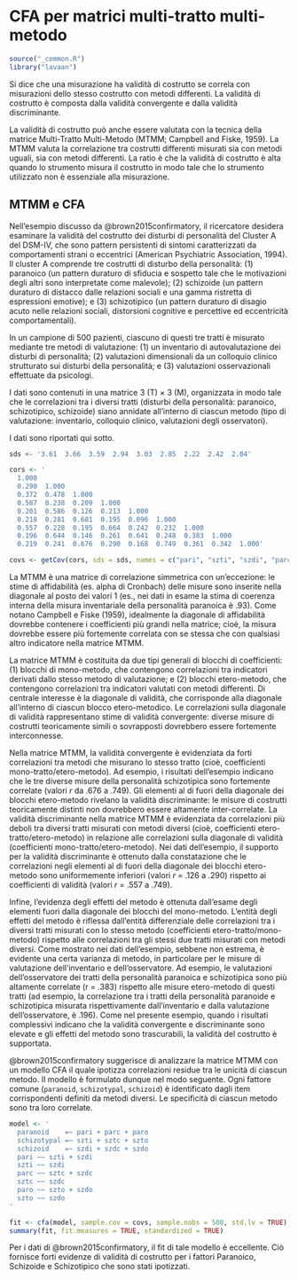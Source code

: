 # CFA per matrici multi-tratto multi-metodo {#ch-mmm}

```r
source("_common.R")
library("lavaan")
```

Si dice che una misurazione ha validità di costrutto se correla con misurazioni dello stesso costrutto con metodi differenti. La validità di costrutto è composta dalla validità convergente e dalla validità discriminante. 

La validità di costrutto può anche essere valutata con la tecnica della matrice Multi-Tratto Multi-Metodo (MTMM; Campbell and Fiske, 1959). La MTMM valuta la correlazione tra costrutti differenti misurati sia con metodi uguali, sia con metodi differenti. La ratio è che la validità di costrutto è alta quando lo strumento misura il costrutto in modo tale che lo strumento utilizzato non è essenziale alla misurazione. 

## MTMM e CFA

Nell'esempio discusso da @brown2015confirmatory, il ricercatore desidera esaminare la validità del costrutto dei disturbi di personalità del Cluster A del DSM-IV, che sono pattern persistenti di sintomi caratterizzati da comportamenti strani o eccentrici (American Psychiatric Association, 1994). Il cluster A comprende tre costrutti di disturbo della personalità: (1) paranoico (un pattern duraturo di sfiducia e sospetto tale che le motivazioni degli altri sono interpretate come malevole); (2) schizoide (un pattern duraturo di distacco dalle relazioni sociali e una gamma ristretta di espressioni emotive); e (3) schizotipico (un pattern duraturo di disagio acuto nelle relazioni sociali, distorsioni cognitive e percettive ed eccentricità comportamentali). 

In un campione di 500 pazienti, ciascuno di questi tre tratti è misurato mediante tre metodi di valutazione: (1) un inventario di autovalutazione dei disturbi di personalità; (2) valutazioni dimensionali da un colloquio clinico strutturato sui disturbi della personalità; e (3) valutazioni osservazionali effettuate da psicologi.

I dati sono contenuti in una matrice 3 (T) × 3 (M), organizzata in modo tale che le correlazioni tra i diversi tratti (disturbi della personalità: paranoico, schizotipico, schizoide) siano annidate all'interno di ciascun metodo (tipo di valutazione: inventario, colloquio clinico, valutazioni degli osservatori). 

I dati sono riportati qui sotto.

```r
sds <- '3.61  3.66  3.59  2.94  3.03  2.85  2.22  2.42  2.04'

cors <- '
  1.000 
  0.290  1.000 
  0.372  0.478  1.000 
  0.587  0.238  0.209  1.000 
  0.201  0.586  0.126  0.213  1.000 
  0.218  0.281  0.681  0.195  0.096  1.000 
  0.557  0.228  0.195  0.664  0.242  0.232  1.000 
  0.196  0.644  0.146  0.261  0.641  0.248  0.383  1.000 
  0.219  0.241  0.676  0.290  0.168  0.749  0.361  0.342  1.000'

covs <- getCov(cors, sds = sds, names = c("pari", "szti", "szdi", "parc", "sztc", "szdc", "paro", "szto", "szdo"))
```

La MTMM è una matrice di correlazione simmetrica con un'eccezione: le stime di affidabilità (es. alpha di Cronbach) delle misure sono inserite nella diagonale al posto dei valori 1 (es., nei dati in esame la stima di coerenza interna della misura inventariale della personalità paranoica è .93). Come notano Campbell e Fiske (1959), idealmente la diagonale di affidabilità dovrebbe contenere i coefficienti più grandi nella matrice; cioè, la misura dovrebbe essere più fortemente correlata con se stessa che con qualsiasi altro indicatore nella matrice MTMM.

La matrice MTMM è costituita da due tipi generali di blocchi di coefficienti: (1) blocchi di mono-metodo, che contengono correlazioni tra indicatori derivati dallo stesso metodo di valutazione; e (2) blocchi etero-metodo, che contengono correlazioni tra indicatori valutati con metodi differenti. Di centrale interesse è la diagonale di validità, che corrisponde alla diagonale all'interno di ciascun blocco etero-metodico. Le correlazioni sulla diagonale di validità rappresentano stime di validità convergente: diverse misure di costrutti teoricamente simili o sovrapposti dovrebbero essere fortemente interconnesse. 

Nella matrice MTMM, la validità convergente è evidenziata da forti correlazioni tra metodi che misurano lo stesso tratto (cioè, coefficienti mono-tratto/etero-metodo). Ad esempio, i risultati dell'esempio indicano che le tre diverse misure della personalità schizotipica sono fortemente correlate (valori $r$ da .676 a .749). Gli elementi al di fuori della diagonale dei blocchi etero-metodo rivelano la validità discriminante: le misure di costrutti teoricamente distinti non dovrebbero essere altamente inter-correlate. La validità discriminante nella matrice MTMM è evidenziata da correlazioni più deboli tra diversi tratti misurati con metodi diversi (cioè, coefficienti etero-tratto/etero-metodo) in relazione alle correlazioni sulla diagonale di validità (coefficienti mono-tratto/etero-metodo). Nei dati dell'esempio, il supporto per la validità discriminante è ottenuto dalla constatazione che le correlazioni negli elementi al di fuori della diagonale dei blocchi etero-metodo sono uniformemente inferiori (valori $r$ = .126 a .290) rispetto ai coefficienti di validità (valori $r$ = .557 a .749).

Infine, l'evidenza degli effetti del metodo è ottenuta dall'esame degli elementi fuori dalla  diagonale dei blocchi del mono-metodo. L'entità degli effetti del metodo è riflessa dall'entità differenziale delle correlazioni tra i diversi tratti misurati con lo stesso metodo (coefficienti etero-tratto/mono-metodo) rispetto alle correlazioni tra gli stessi due tratti misurati con metodi diversi. Come mostrato nei dati dell'esempio, sebbene non estrema, è evidente una certa varianza di metodo, in particolare per le misure di valutazione dell'inventario e dell'osservatore. Ad esempio, le valutazioni dell'osservatore dei tratti della personalità paranoica e schizotipica sono più altamente correlate (r = .383) rispetto alle misure etero-metodo di questi tratti (ad esempio, la correlazione tra i tratti della personalità paranoide e schizotipica misurata rispettivamente dall'inventario e dalla valutazione dell'osservatore, è .196). Come nel presente esempio, quando i risultati complessivi indicano che la validità convergente e discriminante sono elevate e gli effetti del metodo sono trascurabili, la validità del costrutto è supportata.

@brown2015confirmatory suggerisce di analizzare la matrice MTMM con un modello CFA il quale ipotizza correlazioni residue tra le unicità di ciascun metodo. Il modello è formulato dunque nel modo seguente. Ogni fattore comune (`paranoid`, `schizotypal`, `schizoid`) è identificato dagli item corrispondenti definiti da metodi diversi. Le specificità di ciascun metodo sono tra loro correlate.

```r
model <- '
  paranoid    =~ pari + parc + paro
  schizotypal =~ szti + sztc + szto
  schizoid    =~ szdi + szdc + szdo
  pari ~~ szti + szdi
  szti ~~ szdi
  parc ~~ sztc + szdc
  sztc ~~ szdc
  paro ~~ szto + szdo
  szto ~~ szdo
'  
```

```r
fit <- cfa(model, sample.cov = covs, sample.nobs = 500, std.lv = TRUE)
summary(fit, fit.measures = TRUE, standardized = TRUE)
```

Per i dati di @brown2015confirmatory, il fit di tale modello è eccellente. Ciò fornisce forti evidenze di validità di costrutto per i fattori Paranoico, Schizoide e Schizotipico che sono stati ipotizzati.

